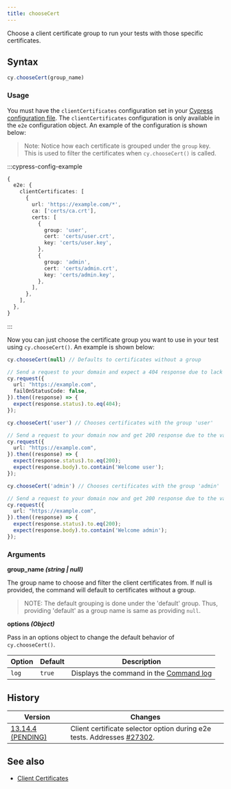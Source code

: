```yaml
---
title: chooseCert
---
```


Choose a client certificate group to run your tests with those specific certificates.

## Syntax

```javascript
cy.chooseCert(group_name)
```

### Usage

You must have the `clientCertificates` configuration set in your [Cypress configuration file](https://on.cypress.io/configuration). The `clientCertificates` configuration is only available in the `e2e` configuration object. An example of the configuration is shown below:

> Note: Notice how each certificate is grouped under the `group` key. This is used to filter the certificates when `cy.chooseCert()` is called.

:::cypress-config-example
```ts
{
  e2e: {
    clientCertificates: [
      {
        url: 'https://example.com/*',
        ca: ['certs/ca.crt'],
        certs: [
          {
            group: 'user',
            cert: 'certs/user.crt',
            key: 'certs/user.key',
          },
          {
            group: 'admin',
            cert: 'certs/admin.crt',
            key: 'certs/admin.key',
          },
        ],
      },
    ],
  },
}
```
:::

Now you can just choose the certificate group you want to use in your test using `cy.chooseCert()`. An example is shown below:

```typescript
cy.chooseCert(null) // Defaults to certificates without a group

// Send a request to your domain and expect a 404 response due to lack of a valid certificate
cy.request({
  url: "https://example.com",
  failOnStatusCode: false,
}).then((response) => {
  expect(response.status).to.eq(404);
});

cy.chooseCert('user') // Chooses certificates with the group 'user'

// Send a request to your domain now and get 200 response due to the valid certificate (user)
cy.request({
  url: "https://example.com",
}).then((response) => {
  expect(response.status).to.eq(200);
  expect(response.body).to.contain('Welcome user');
});

cy.chooseCert('admin') // Chooses certificates with the group 'admin'

// Send a request to your domain now and get 200 response due to the valid certificate (admin)
cy.request({
  url: "https://example.com",
}).then((response) => {
  expect(response.status).to.eq(200);
  expect(response.body).to.contain('Welcome admin');
});
```

### Arguments

<Icon name="angle-right" /> **group_name _(string | null)_**

The group name to choose and filter the client certificates from.
If null is provided, the command will default to certificates without a group.

> NOTE: The default grouping is done under the 'default' group. Thus, providing 'default' as a group name is same as providing `null`.

<Icon name="angle-right" /> **options _(Object)_**

Pass in an options object to change the default behavior of `cy.chooseCert()`.

| Option    | Default                                                    | Description                                                                              |
| --------- | ---------------------------------------------------------- | ---------------------------------------------------------------------------------------- |
| `log`     | `true`                                                     | Displays the command in the [Command log](/guides/core-concepts/cypress-app#Command-Log) |   |

## History

| Version                       | Changes                   |
| ----------------------------- | ------------------------- |
| [13.14.4 (PENDING)](https://github.com/cypress-io/cypress/pull/30203) | Client certificate selector option during e2e tests. Addresses [#27302](https://github.com/cypress-io/cypress/issues/27302). |

## See also

- [Client Certificates](/guides/references/client-certificates)